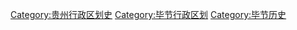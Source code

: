 [[Category:贵州行政区划史|Category:贵州行政区划史]]
[[Category:毕节行政区划|Category:毕节行政区划]]
[[Category:毕节历史|Category:毕节历史]]